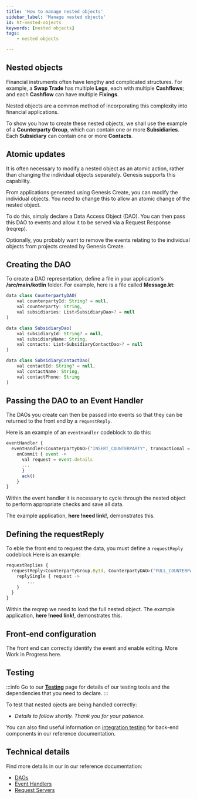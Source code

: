 ```yaml
---
title: 'How to manage nested objects'
sidebar_label: 'Manage nested objects'
id: ht-nested-objects
keywords: [nested objects]
tags:
    - nested objects

---
```






## Nested objects
Financial instruments often have lengthy and complicated structures. For example, a __Swap Trade__ has multiple __Legs__, each with multiple
__Cashflows__; and each __Cashflow__ can have multiple __Fixings__.

Nested objects are a common method of incorporating this complexity into financial applications. 

To show you how to create these nested objects, we shall use the example of a __Counterparty Group__, which can contain one or more __Subsidiaries__.  Each __Subsidiary__ can contain one or more __Contacts__.

## Atomic updates
It is often necessary to modify a nested object as an atomic action, rather than changing the individual objects separately. Genesis supports this capability. 

From applications generated using Genesis Create, you can modify the individual objects. You need to change this to allow an atomic change of the nested object.

To do this, simply declare a Data Access Object (DAO). You can then pass this DAO to events
and allow it to be served via a Request Response (reqrep).  

Optionally, you probably want to remove the events relating to the individual objects from projects created by Genesis Create.

## Creating the DAO
To create a DAO representation, define a file in your application's **/src/main/kotlin** folder. 
For example, here is a file called **Message.kt**:

```jsx
data class CounterpartyDAO(
    val counterpartyId: String? = null,
    val counterparty: String,
    val subsidiaries: List<SubsidiaryDao>? = null
)

data class SubsidiaryDao(
    val subsidiaryId: String? = null,
    val subsidiaryName: String,
    val contacts: List<SubsidiaryContactDao>? = null
)

data class SubsidiaryContactDao(
    val contactId: String? = null,
    val contactName: String,
    val contactPhone: String
)
```

## Passing the DAO to an Event Handler
The DAOs you create can then be passed into events so that they can be returned to the front end by a `requestReply`. 

Here is an example of an `eventHandler` codeblock to do this:
```jsx
eventHandler {
  eventHandler<CounterpartyDAO>("INSERT_COUNTERPARTY", transactional = true) {
    onCommit { event ->
      val request = event.details
      ...
      }
      ack()
    }
}
```

Within the event handler it is necessary to cycle through the nested object to perform appropriate checks and save all data.

The example application, __here !need link!__, demonstrates this.

## Defining the requestReply
To eble the front end to request the data, you must define a `requestReply` codeblock Here is an example:

```jsx
requestReplies {
  requestReply<CounterpartyGroup.ById, CounterpartyDAO>("FULL_COUNTERPARTY_GROUP") {
    replySingle { request ->
        ...
    }
  }
}
```
Within the reqrep we need to load the full nested object.  The example application, __here !need link!__, demonstrates this.

## Front-end configuration
The front end can correctly identify the event and enable editing.  More Work in Progress here.

## Testing

:::info
Go to our [**Testing**](/how-to/ht-prepare-test/) page for details of our testing tools and the dependencies that you need to declare.
:::

To test that nested ojects are being handled correctly:

- *Details to follow shortly. Thank you for your patience.*

You can also find useful information on [integration testing](/develop/server-capabilities/testing-api/#integration-testing) for back-end components in our reference documentation.

## Technical details

Find more details in our in our reference documentation:

- [DAOs](/build-deploy-operate/build/bdo-build-overview/#dao) 
- [Event Handlers](/develop/server-capabilities/core-business-logic-event-handler/)
- [Request Servers](/develop/server-capabilities/snapshot-queries-request-server/) 







